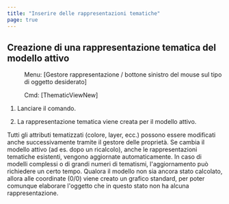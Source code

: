```yaml
---
title: "Inserire delle rappresentazioni tematiche"
page: true
---
```

## Creazione di una rappresentazione tematica del modello attivo
 <Menu> Menu: [Gestore rappresentazione / bottone sinistro del mouse sul tipo di oggetto desiderato] </Menu> 
<GeoDesigner> <Menu> Cmd: [ThematicViewNew] </Menu> </GeoDesigner>


1. Lanciare il comando.

2. La rappresentazione tematica viene creata per il modello attivo.




<Success>
Tutti gli attributi tematizzati (colore, layer, ecc.) possono essere modificati anche successivamente tramite il gestore delle propriet&#224;.
</Success>

<Success>
Se cambia il modello attivo (ad es. dopo un ricalcolo), anche le rappresentazioni tematiche esistenti, vengono aggiornate automaticamente. In caso di modelli complessi o di grandi numeri di tematismi, l&#39;aggiornamento pu&#242; richiedere un certo tempo.
</Success>

<Success>
Qualora il modello non sia ancora stato calcolato, allora alle coordinate (0/0) viene creato un grafico standard, per poter comunque elaborare l&#39;oggetto che in questo stato non ha alcuna rappresentazione.
</Success>

